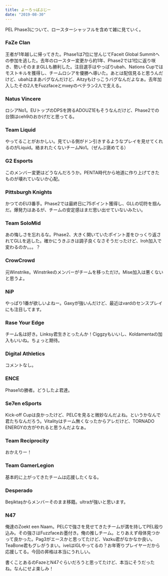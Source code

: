 ```yaml
---
title: よーろっぱぶじー
date: "2019-08-30"
---
```


PEL Phase3について、ロースターシャッフルを含めて雑に見ていく。

### FaZe Clan

王者が1年越しに帰ってきた。Phase1は7位に甘んじてFaceit Global Summitへの参加を逃した。去年のロースター変更から約1年、Phase2では1位に返り咲き、勢いそのままGLLも勝利した。注目選手はやっぱりubah、Nations Cupではモストキルを獲得し、チームロシアを優勝へ導いた。あとは配信見ると思うんだけど、ubahはまあバグなんだけど、Aitzyもけっこうバグなんだよなぁ。去年加入したその2人をFuzzfaceとmxeyのベテラン2人で支える。

### Natus Vincere

ロシアNo1。EUトップのDPSを誇るADOUZ1Eもそうなんだけど、Phase2での台頭はceh9のおかげだと思ってる。

### Team Liquid

やってることがおかしい。見ている側がドン引きするようなプレイを見せてくれるのがLiquid。絡まれたくないチームNo1。（ぜんぶ褒めてる）

### G2 Esports

このメンバー変更はどうなんだろうか。PENTA時代から地道に作り上げてきたものが壊れていないか心配。

### Pittsburgh Knights

かつてのEU3番手。Phase2では最終日に75ポイント獲得し、GLLの切符を掴んだ。爆発力はあるが、チームの安定感はまだ思い出せていないみたい。

### Team SoloMid

あの悔しさを忘れるな。Phase2、大きく開いていたポイント差をひっくり返されてGLLを逃した。確かにうきぶきは調子良くなさそうだったけど、Iroh加入で変わるのか。。。？

### CrowCrowd

元Winstrike。Winstrikeのメンバーがチームを移っただけ。Mise加入は悪くないと思うよ。

### NiP

やっぱり1番が欲しいよねー。Gaxyが強いんだけど、最近はvardのセンスプレイにも注目してます。

### Rase Your Edge

チーム名は好き。Linksy君生きとったんか！Ciggzyもいいし、Koldamentaの加入もいいね。ちょっと期待。

### Digital Athletics

コメントなし。

### ENCE

Phase1の勝者。どうしたよ君達。

### Se7en eSports

Kick-off Cupは良かったけど、PELCを見ると微妙なんだよね。というかなんで君たちなんだろう。Vitalityはチーム無くなったからアレだけど、TORNADO ENERGYの方がやれると思うんだよなぁ。

### Team Reciprocity

おかえりー！

### Team GamerLegion

基本的に上がってきたチームは応援したくなる。

### Desperado

Beşiktaşからメンバーそのまま移籍。ultraが強いと思います。

### N47

俺達のZoekt een Naam。PELCで強さを見せてきたチームが満を持してPEL殴り込み。その強さはFuzzfaceお墨付き。俺の推しチーム。とりあえず母体見つかって良かった。Pag3がエースかと思ってたけど、Vazku君がなかなか良い。TeaBone君もグレがうまい。ivelはIGLやってるの？お年寄りプレイヤーだから応援してる。今回の昇格は本当にうれしい。

書くことあるのFazeとN47ぐらいだろうと思ってたけど、本当にそうだったね。なんにせよ楽しみ！